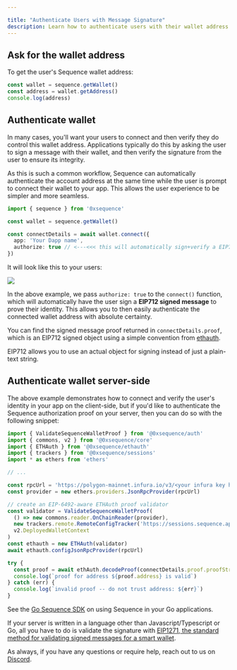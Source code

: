 ---

title: "Authenticate Users with Message Signature"
description: Learn how to authenticate users with their wallet address using Sequence. Easily prompt users to connect their wallet and verify their identity by signing a message.
---



## Ask for the wallet address

To get the user's Sequence wallet address:

```ts
const wallet = sequence.getWallet()
const address = wallet.getAddress()
console.log(address)
```

## Authenticate wallet

In many cases, you'll want your users to connect and then verify they do control this wallet address. Applications typically do this by asking the user
to sign a message with their wallet, and then verify the signature from the user to ensure its integrity.

As this is such a common workflow, Sequence can automatically authenticate the account address at the same time
while the user is prompt to connect their wallet to your app. This allows the user experience to be simpler and
more seamless.

```ts
import { sequence } from '0xsequence'

const wallet = sequence.getWallet()

const connectDetails = await wallet.connect({
  app: 'Your Dapp name',
  authorize: true // <---<<< this will automatically sign+verify a EIP712 message when user clicks "Connect"
})
```

It will look like this to your users:  
<Frame caption="Sequence on-demand sign in, connect">
    <img src="/images/authorize_connect.png" />
</Frame>

In the above example, we pass `authorize: true` to the `connect()` function, which will automatically have the user
sign a **EIP712 signed message** to prove their identity. This allows you to then easily authenticate the connected
wallet address with absolute certainty.

You can find the signed message proof returned in `connectDetails.proof`, which is an EIP712 signed object using
a simple convention from [ethauth](https://github.com/0xsequence/ethauth.js).

<Note>
EIP712 allows you to use an actual object for signing instead of just a plain-text string.
</Note>


## Authenticate wallet server-side

The above example demonstrates how to connect and verify the user's identity in your app on the client-side,
but if you'd like to authenticate the Sequence authorization proof on your server, then you can do so with the following snippet:

```ts
import { ValidateSequenceWalletProof } from '@0xsequence/auth'
import { commons, v2 } from '@0xsequence/core'
import { ETHAuth } from '@0xsequence/ethauth'
import { trackers } from '@0xsequence/sessions'
import * as ethers from 'ethers'

// ...

const rpcUrl = 'https://polygon-mainnet.infura.io/v3/<your infura key here>'
const provider = new ethers.providers.JsonRpcProvider(rpcUrl)

// create an EIP-6492-aware ETHAuth proof validator
const validator = ValidateSequenceWalletProof(
  () => new commons.reader.OnChainReader(provider),
  new trackers.remote.RemoteConfigTracker('https://sessions.sequence.app'),
  v2.DeployedWalletContext
)
const ethauth = new ETHAuth(validator)
await ethauth.configJsonRpcProvider(rpcUrl)

try {
  const proof = await ethAuth.decodeProof(connectDetails.proof.proofString)
  console.log(`proof for address ${proof.address} is valid`)
} catch (err) {
  console.log(`invalid proof -- do not trust address: ${err}`)
}
```

See the [Go Sequence SDK](https://github.com/0xsequence/go-sequence) on using Sequence in your Go applications.

If your server is written in a language other than Javascript/Typescript or Go, all you have to do is validate
the signature with [EIP1271, the standard method for validating signed messages for a smart wallet](https://eips.ethereum.org/EIPS/eip-1271).

As always, if you have any questions or require help, reach out to us on [Discord](https://discord.gg/sequence).

